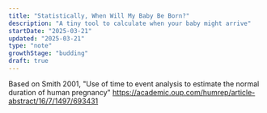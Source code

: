 ```yaml
---
title: "Statistically, When Will My Baby Be Born?"
description: "A tiny tool to calculate when your baby might arrive"
startDate: "2025-03-21"
updated: "2025-03-21"
type: "note"
growthStage: "budding"
draft: true
---
```



<BirthProbability/>

Based on Smith 2001, "Use of time to event analysis to estimate the normal duration of human pregnancy" https://academic.oup.com/humrep/article-abstract/16/7/1497/693431
